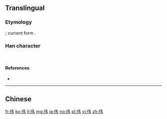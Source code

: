 {{also|偉}}
==Translingual==
{{zh-hanzi-box|伟|[[偉]]}}

===Etymology===
{{Han simp|偉|f=韋|t=韦}}; current form {{Han compound|人|alt1=亻|韦}}.

===Han character===
{{Han char|rn=9|rad=人|as=09|sn=12|four=24256|canj=OQS|ids=⿰亻韦}}<br/>
{{Han char|rn=9|rad=人|as=04|sn=6|four=|canj=OQS}}

====References====
* {{Han ref|kx=0096.121|hdz=10117.150|uh=4F1F|ud=20255}}

----

==Chinese==
{{zh-see|偉}}

[[fr:伟]]
[[ko:伟]]
[[li:伟]]
[[mg:伟]]
[[ja:伟]]
[[no:伟]]
[[pl:伟]]
[[vi:伟]]
[[zh:伟]]